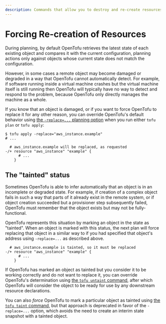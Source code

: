 ```yaml
---
description: Commands that allow you to destroy and re-create resources manually.
---
```


# Forcing Re-creation of Resources

During planning, by default OpenTofu retrieves the latest state of each
existing object and compares it with the current configuration, planning
actions only against objects whose current state does not match the
configuration.

However, in some cases a remote object may become damaged or degraded in a
way that OpenTofu cannot automatically detect. For example, if software
running inside a virtual machine crashes but the virtual machine itself is
still running then OpenTofu will typically have no way to detect and respond
to the problem, because OpenTofu only directly manages the machine as a whole.

If you know that an object is damaged, or if you want to force OpenTofu to
replace it for any other reason, you can override OpenTofu's default behavior
using [the `-replace=...` planning option](../commands/plan.mdx#replace-address)
when you run either `tofu plan` or `tofu apply`:

```shellsession
$ tofu apply -replace="aws_instance.example"
# ...

  # aws_instance.example will be replaced, as requested
-/+ resource "aws_instance" "example" {
      # ...
    }
```

## The "tainted" status

Sometimes OpenTofu is able to infer automatically that an object is in an
incomplete or degraded state. For example, if creation of a complex object
fails in such a way that parts of it already exist in the remote system, or
if object creation succeeded but a provisioner step subsequently failed,
OpenTofu must remember that the object exists but may not be fully-functional.

OpenTofu represents this situation by marking an object in the state as
"tainted". When an object is marked with this status, the next plan will force
replacing that object in a similar way to if you had specified that object's
address using `-replace=...` as described above.

```
  # aws_instance.example is tainted, so it must be replaced
-/+ resource "aws_instance" "example" {
      # ...
    }
```

If OpenTofu has marked an object as tainted but you consider it to be working
correctly and do not want to replace it, you can override OpenTofu's
determination using [the `tofu untaint` command](../commands/untaint.mdx),
after which OpenTofu will consider the object to be ready for use by any
downstream resource declarations.

You can also _force_ OpenTofu to mark a particular object as tainted using
[the `tofu taint` command](../commands/taint.mdx), but that approach is
deprecated in favor of the `-replace=...` option, which avoids the need to
create an interim state snapshot with a tainted object.

